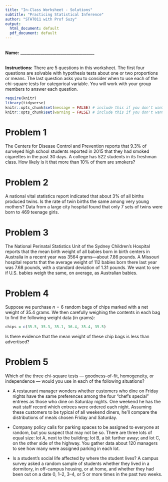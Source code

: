 ```yaml
---
title: "In-Class Worksheet - Solutions"
subtitle: "Practicing Statistical Inference" 
author: "STAT011 with Prof Suzy"
output:
  html_document: default
  pdf_document: default
---
```

<br>
**Name:** _____________________________________

<br>
**Instructions:** There are 5 questions in this worksheet. The first four questions are solvable with hypothesis tests about one or two proportions or means. The last question asks you to consider when to use each of the chi-square tests for categorical variable. You will work with your group members to answer each question.


```r
require(knitr)
library(tidyverse)
knitr::opts_chunk$set(message = FALSE) # include this if you don't want markdown to knit messages
knitr::opts_chunk$set(warning = FALSE) # include this if you don't want markdown to knit warnings
```


# Problem 1 

The Centers for Disease Control and Prevention reports that $9.3\%$ of surveyed high school students reported in 2015 that they had smoked cigarettes in the past 30 days. A college has $522$ students in its freshman class. How likely is it that more than $10\%$ of them are smokers?
  

# Problem 2 
  
A national vital statistics report indicated that about $3\%$ of all births produced twins. Is the rate of twin births the same among very young mothers? Data from a large city hospital found that only $7$ sets of twins were born to $469$ teenage girls. 

  
# Problem 3
  
The National Perinatal Statistics Unit of the Sydney  Children’s Hospital reports that the mean birth weight of all  babies born in birth centers in Australia in a recent year was $3564$ grams—about $7.86$ pounds. A Missouri hospital reports that the average weight of $112$ babies born there last year was $7.68$ pounds, with a standard deviation of $1.31$ pounds. We want to see if U.S. babies weigh the same, on average, as Australian babies.


# Problem 4 
  
Suppose we purchase $n=6$ random bags of chips marked with a net weight of $35.4$ grams. We then carefully weighing the contents in each bag to find the following weight data (in grams):
    
```r
chips = c(35.5, 35.3, 35.1, 36.4, 35.4, 35.5)
```
  
Is there evidence that the mean weight of these chip bags is less than advertised? 


# Problem 5   

Which of the three chi-square tests — goodness-of-fit, homogeneity, or independence — would you use in each of the following situations?

* A restaurant manager wonders whether customers who dine on Friday nights have the same preferences among the four “chef’s special” entrees as those who dine on Saturday nights. One weekend he has the wait staff record which entrees were ordered each night. Assuming these customers to be typical of all weekend diners, he’ll compare the distributions of meals chosen Friday and Saturday.

* Company policy calls for parking spaces to be assigned to everyone at random, but you suspect that may not be so. There are three lots of equal size: lot A, next to the building; lot B, a bit farther away; and lot C, on the other side of the highway. You gather data about 120 managers to see how many were assigned parking in each lot.

* Is a student’s social life affected by where the student lives? A campus survey asked a random sample of students whether they lived in a dormitory, in off-campus housing, or at home, and whether they had been out on a date 0, 1–2, 3–4, or 5 or more times in the past two weeks.

  